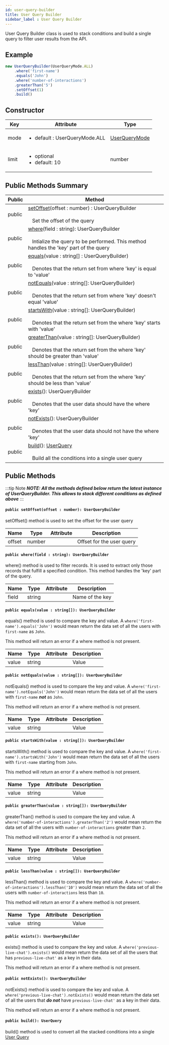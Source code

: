 ```yaml
---
id: user-query-builder
title: User Query Builder
sidebar_label : User Query Builder
---
```


User Query Builder class is used to stack conditions and build a single query to filter user results from the API.

## Example

```js
new UserQueryBuilder(UserQueryMode.ALL)
    .where('first-name')
    .equals('John')
    .where('number-of-interactions')
    .greaterThan('5')
    .setOffset(1)
    .build()
```

## Constructor

| Key    | Attribute | Type          |
| ------ | --------- | ------------- |
| mode   | <ul><li>default : UserQueryMode.ALL</li></ul> | [UserQueryMode](../enums/user-query-mode.mdx) |
| limit  | <ul><li>optional</li><li>default: 10</li></ul> | number |

## Public Methods Summary

| Public | Method |
| --- | --- |
| public | [setOffset](#public-setoffsetoffset--number-userquerybuilder)(offset : number) : UserQueryBuilder<br></br>&nbsp;&nbsp;&nbsp;Set the offset of the query |
| public | [where](#public-wherefield--string-userquerybuilder)(field : string): UserQueryBuilder<br></br>&nbsp;&nbsp;&nbsp;Intialize the query to be performed. This method handles the 'key' part of the query |
| public | [equals](#public-equalsvalue--string-userquerybuilder)(value : string[] : UserQueryBuilder)<br></br>&nbsp;&nbsp;&nbsp;Denotes that the return set from where 'key' is equal to 'value' |
| public | [notEquals](#public-notequalsvalue--string-userquerybuilder)(value : string[]: UserQueryBuilder)<br></br>&nbsp;&nbsp;&nbsp;Denotes that the return set from where 'key' doesn't equal 'value' |
| public | [startsWith](#public-startswithvalue--string-userquerybuilder)(value : string[]: UserQueryBuilder)<br></br>&nbsp;&nbsp;&nbsp;Denotes that the return set from the where 'key' starts with 'value' |
| public | [greaterThan](#public-greaterthanvalue--string-userquerybuilder)(value : string[]: UserQueryBuilder)<br></br>&nbsp;&nbsp;&nbsp;Denotes that the return set from the where 'key' should be greater than 'value' |
| public | [lessThan](#public-lessthanvalue--string-userquerybuilder)(value : string[]: UserQueryBuilder)<br></br>&nbsp;&nbsp;&nbsp;Denotes that the return set from the where 'key' should be less than 'value' |
| public | [exists](#public-exists-userquerybuilder)(): UserQueryBuilder<br></br>&nbsp;&nbsp;&nbsp;Denotes that the user data should have the where 'key' |
| public | [notExists](#public-notexists-userquerybuilder)(): UserQueryBuilder<br></br>&nbsp;&nbsp;&nbsp;Denotes that the user data should not have the where 'key' |
| public | [build](#public-build-userquery)(): [UserQuery](../models/user-query.mdx)<br></br>&nbsp;&nbsp;&nbsp;Build all the conditions into a single user query |

## Public Methods

:::tip Note
_**NOTE: All the methods defined below return the latest instance of UserQueryBuilder. This allows to stack different conditions as defined above**_
:::

#### ```public setOffset(offset : number): UserQueryBuilder```

setOffset() method is used to set the offset for the user query

| Name   | Type   | Attribute | Description               |
| ------ | ------ | --------- | ------------------------- |
| offset | number |           | Offset for the user query |

#### ```public where(field : string): UserQueryBuilder```

where() method is used to filter records. It is used to extract only those records that fulfill a specified condition. This method handles the 'key' part of the query.

| Name  | Type   | Attribute | Description     |
| ----- | ------ | --------- | --------------- |
| field | string |           | Name of the key |

#### ```public equals(value : string[]): UserQueryBuilder```

equals() method is used to compare the key and value. A ```where('first-name').equals('John')``` would mean return the data set of all the users with ```first-name``` as ```John```.

This method will return an error if a where method is not present.

| Name  | Type   | Attribute | Description     |
| ----- | ------ | --------- | --------------- |
| value | string |           | Value           |

#### ```public notEquals(value : string[]): UserQueryBuilder```

notEquals() method is used to compare the key and value. A ```where('first-name').notEquals('John')``` would mean return the data set of all the users with ```first-name``` _**not**_ as ```John```.

This method will return an error if a where method is not present.

| Name  | Type   | Attribute | Description     |
| ----- | ------ | --------- | --------------- |
| value | string |           | Value           |

#### ```public startsWith(value : string[]): UserQueryBuilder```

startsWith() method is used to compare the key and value. A ```where('first-name').startsWith('John')``` would mean return the data set of all the users with ```first-name``` starting from ```John```.

This method will return an error if a where method is not present.

| Name  | Type   | Attribute | Description     |
| ----- | ------ | --------- | --------------- |
| value | string |           | Value           |

#### ```public greaterThan(value : string[]): UserQueryBuilder```

greaterThan() method is used to compare the key and value. A ```where('number-of-interactions').greaterThan('2')``` would mean return the data set of all the users with ```number-of-interactions``` greater than ```2```.

This method will return an error if a where method is not present.

| Name  | Type   | Attribute | Description     |
| ----- | ------ | --------- | --------------- |
| value | string |           | Value           |

#### ```public lessThan(value : string[]): UserQueryBuilder```

lessThan() method is used to compare the key and value. A ```where('number-of-interactions').lessThan('10')``` would mean return the data set of all the users with ```number-of-interactions``` less than ```10```.

This method will return an error if a where method is not present.

| Name  | Type   | Attribute | Description     |
| ----- | ------ | --------- | --------------- |
| value | string |           | Value           |

#### ```public exists(): UserQueryBuilder```

exists() method is used to compare the key and value. A ```where('previous-live-chat').exists()``` would mean return the data set of all the users that has ```previous-live-chat'``` as a key in their data.

This method will return an error if a where method is not present.

#### ```public notExists(): UserQueryBuilder```

notExists() method is used to compare the key and value. A ```where('previous-live-chat').notExists()``` would mean return the data set of all the users that _**do not**_ have ```previous-live-chat'``` as a key in their data.

This method will return an error if a where method is not present.

#### ```public build(): UserQuery```

build() method is used to convert all the stacked conditions into a single [User Query](../models/user-query.mdx)
